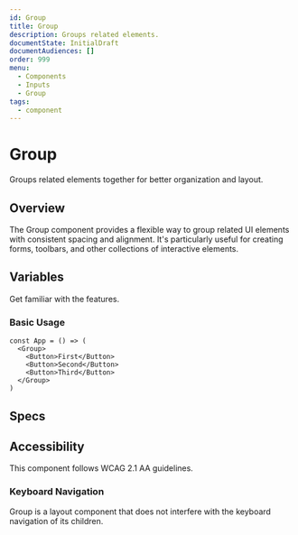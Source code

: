 ```yaml
---
id: Group
title: Group
description: Groups related elements.
documentState: InitialDraft
documentAudiences: []
order: 999
menu:
  - Components
  - Inputs
  - Group
tags:
  - component
---
```


# Group

Groups related elements together for better organization and layout.

## Overview

The Group component provides a flexible way to group related UI elements with consistent spacing and alignment. It's particularly useful for creating forms, toolbars, and other collections of interactive elements.

## Variables

Get familiar with the features.

### Basic Usage

```jsx-live
const App = () => (
  <Group>
    <Button>First</Button>
    <Button>Second</Button>
    <Button>Third</Button>
  </Group>
)
```

## Specs

<PropsTable id="Group" />

## Accessibility

This component follows WCAG 2.1 AA guidelines.

### Keyboard Navigation

Group is a layout component that does not interfere with the keyboard navigation of its children.